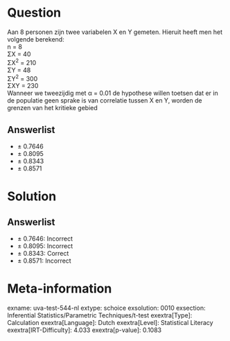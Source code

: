 Question
========

Aan 8 personen zijn twee variabelen X en Y gemeten. Hieruit heeft men
het volgende berekend:\
n = 8\
ΣX = 40\
ΣX^2^ = 210\
ΣY = 48\
ΣY^2^ = 300\
ΣXY = 230\
Wanneer we tweezijdig met α = 0.01 de hypothese willen toetsen dat er in
de populatie geen sprake is van correlatie tussen X en Y, worden de
grenzen van het kritieke gebied

Answerlist
----------

* ± 0.7646
* ± 0.8095
* ± 0.8343
* ± 0.8571

Solution
========

Answerlist
----------

* ± 0.7646: Incorrect
* ± 0.8095: Incorrect
* ± 0.8343: Correct
* ± 0.8571: Incorrect

Meta-information
================
exname: uva-test-544-nl
extype: schoice
exsolution: 0010
exsection: Inferential Statistics/Parametric Techniques/t-test
exextra[Type]: Calculation
exextra[Language]: Dutch
exextra[Level]: Statistical Literacy
exextra[IRT-Difficulty]: 4.033
exextra[p-value]: 0.1083
